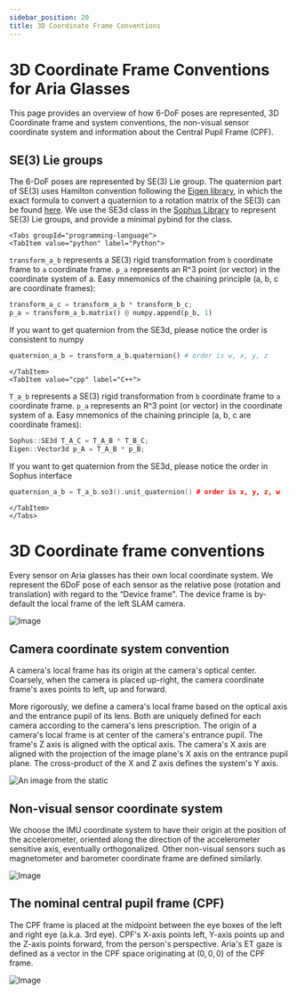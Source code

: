 ```yaml
---
sidebar_position: 20
title: 3D Coordinate Frame Conventions
---
```


# 3D Coordinate Frame Conventions for Aria Glasses

This page provides an overview of how 6-DoF poses are represented, 3D Coordinate frame and system conventions, the non-visual sensor coordinate system and information about the Central Pupil Frame (CPF).

## SE(3) Lie groups
The 6-DoF poses are represented by SE(3) Lie group. The quaternion part of SE(3) uses Hamilton convention following the [Eigen library](https://eigen.tuxfamily.org/), in which the exact formula to convert a quaternion to a rotation matrix of the SE(3) can be found [here](https://gitlab.com/libeigen/eigen/-/blob/master/Eigen/src/Geometry/Quaternion.h#L589).
We use the SE3d class in the [Sophus Library](https://github.com/strasdat/Sophus) to represent SE(3) Lie groups, and provide a minimal pybind for the class.

```mdx-code-block
<Tabs groupId="programming-language">
<TabItem value="python" label="Python">
```
`transform_a_b` represents a SE(3) rigid transformation from `b` coordinate frame to `a` coordinate frame. `p_a` represents an R^3 point (or vector) in the coordinate system of a.
Easy mnemonics of the chaining principle (a, b, c are coordinate frames):
```python
transform_a_c = transform_a_b * transform_b_c;
p_a = transform_a_b.matrix() @ numpy.append(p_b, 1)
```

If you want to get quaternion from the SE3d, please notice the order is consistent to numpy
```python
quaternion_a_b = transform_a_b.quaternion() # order is w, x, y, z
```
```mdx-code-block
</TabItem>
<TabItem value="cpp" label="C++">
```
`T_a_b` represents a SE(3) rigid transformation from `b` coordinate frame to `a` coordinate frame. `p_a` represents an R^3 point (or vector) in the coordinate system of a.
Easy mnemonics of the chaining principle (a, b, c are coordinate frames):
```cpp
Sophus::SE3d T_A_C = T_A_B * T_B_C;
Eigen::Vector3d p_A = T_A_B * p_B;
```
If you want to get quaternion from the SE3d, please notice the order in Sophus interface
```cpp
quaternion_a_b = T_a_b.so3().unit_quaternion() # order is x, y, z, w
```
```mdx-code-block
</TabItem>
</Tabs>
```

# 3D Coordinate frame conventions

Every sensor on Aria glasses has their own local coordinate system. We represent the 6DoF pose of each sensor as the relative pose (rotation and translation) with regard to the  “Device frame". The device frame is by-default the local frame of the left SLAM camera.



![Image](/img/data_formats/aria_local_frames.png)

## Camera coordinate system convention

A camera's local frame has its origin at the camera's optical center. Coarsely, when the camera is placed up-right, the camera coordinate frame's axes points to left, up and forward.

More rigorously, we define a camera's local frame based on the optical axis and the entrance pupil of its lens. Both are uniquely defined for each camera according to the camera's lens prescription. The origin of a camera's local frame is at center of the camera's entrance pupil.
The frame's Z axis is aligned with the optical axis. The camera's X axis are aligned with the projection of the image plane's X axis on the entrance pupil plane. The cross-product of the X and Z axis defines the system's Y axis.

![An image from the static](/img/data_formats/camera3d-coordinate-frame.png)


## Non-visual sensor coordinate system

We choose the IMU coordinate system to have their origin at the position of the accelerometer, oriented along the direction of the accelerometer sensitive axis, eventually orthogonalized. Other non-visual sensors such as magnetometer and barometer coordinate frame are defined similarly.


<div style={{textAlign: 'center'}}>

![Image](/img/data_formats/ImuFrame.png)

</div>

## The nominal central pupil frame (CPF)

The CPF frame is placed at the midpoint between the eye boxes of the left and right eye (a.k.a. 3rd eye). CPF's X-axis points left, Y-axis points up and the Z-axis points forward, from the person's perspective. Aria's ET gaze is defined as a vector in the CPF space originating at $(0, 0, 0)$ of the CPF frame.

<div style={{textAlign: 'center'}}>

![Image](/img/data_formats/CPF.png)

</div>
